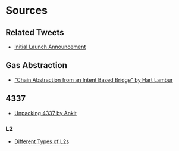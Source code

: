 # Sources

## Related Tweets

- [Initial Launch Announcement](https://x.com/shunkakinoki/status/1769767434372931978)

## Gas Abstraction

- ["Chain Abstraction from an Intent Based Bridge" by Hart Lambur](https://youtu.be/MaoZmrsH0iA?si=6pk2StwB8AcGi6-a&t=369)

## 4337

- [Unpacking 4337 by Ankit](https://frontier.tech/unpacking-erc-4337)

### L2

- [Different Types of L2s](https://vitalik.eth.limo/general/2023/10/31/l2types.html)
